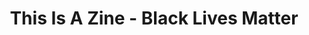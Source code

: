 ---
title: "This Is A Zine - Black Lives Matter"
order: "15"
hero_image: "./blm_zine.png"
hero_image_alt: "This Is A Zine - Black Lives Matter"
---